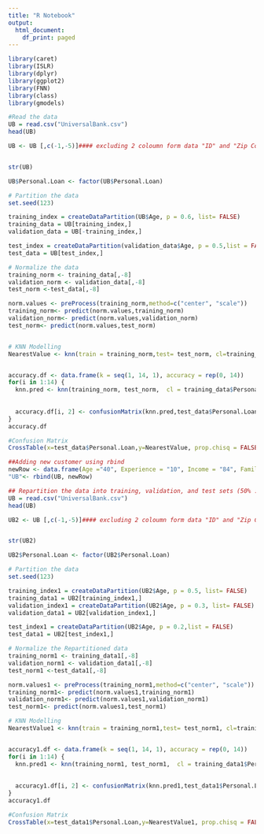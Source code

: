 ---
title: "R Notebook"
output:
  html_document:
    df_print: paged
---

```{r}
library(caret)
library(ISLR)
library(dplyr)
library(ggplot2)
library(FNN)
library(class)
library(gmodels)

#Read the data
UB = read.csv("UniversalBank.csv")
head(UB)

UB <- UB [,c(-1,-5)]#### excluding 2 coloumn form data "ID" and "Zip Code"


str(UB)

UB$Personal.Loan <- factor(UB$Personal.Loan)

# Partition the data
set.seed(123)

training_index = createDataPartition(UB$Age, p = 0.6, list= FALSE)
training_data = UB[training_index,]
validation_data = UB[-training_index,]

test_index = createDataPartition(validation_data$Age, p = 0.5,list = FALSE)
test_data = UB[test_index,]

# Normalize the data
training_norm <- training_data[,-8]
validation_norm <- validation_data[,-8]
test_norm <-test_data[,-8]

norm.values <- preProcess(training_norm,method=c("center", "scale"))
training_norm<- predict(norm.values,training_norm)
validation_norm<- predict(norm.values,validation_norm)
test_norm<- predict(norm.values,test_norm)


# KNN Modelling
NearestValue <- knn(train = training_norm,test= test_norm, cl=training_data$Personal.Loan, k=1, prob = TRUE)


accuracy.df <- data.frame(k = seq(1, 14, 1), accuracy = rep(0, 14))
for(i in 1:14) {
  knn.pred <- knn(training_norm, test_norm,  cl = training_data$Personal.Loan, k = i)
  
  
  accuracy.df[i, 2] <- confusionMatrix(knn.pred,test_data$Personal.Loan)$overall[1] 
}
accuracy.df

#Confusion Matrix
CrossTable(x=test_data$Personal.Loan,y=NearestValue, prop.chisq = FALSE)

##Adding new customer using rbind
newRow <- data.frame(Age ="40", Experience = "10", Income = "84", Family = "2", CCAvg = "2", Education = "1", Mortgage = "0", Personal.Loan = "1", Securities.Account = "0" , CD.Account = "0" ,Online = "1", CreditCard = "1" )
"UB"<- rbind(UB, newRow)

## Repartition the data into training, validation, and test sets (50% : 30% : 20%)
UB = read.csv("UniversalBank.csv")
head(UB)

UB2 <- UB [,c(-1,-5)]#### excluding 2 coloumn form data "ID" and "Zip Code"


str(UB2)

UB2$Personal.Loan <- factor(UB2$Personal.Loan)

# Partition the data
set.seed(123)

training_index1 = createDataPartition(UB2$Age, p = 0.5, list= FALSE)
training_data1 = UB2[training_index1,]
validation_index1 = createDataPartition(UB2$Age, p = 0.3, list= FALSE)
validation_data1 = UB2[validation_index1,]

test_index1 = createDataPartition(UB2$Age, p = 0.2,list = FALSE)
test_data1 = UB2[test_index1,]

# Normalize the Repartitioned data
training_norm1 <- training_data1[,-8]
validation_norm1 <- validation_data1[,-8]
test_norm1 <-test_data1[,-8]

norm.values1 <- preProcess(training_norm1,method=c("center", "scale"))
training_norm1<- predict(norm.values1,training_norm1)
validation_norm1<- predict(norm.values1,validation_norm1)
test_norm1<- predict(norm.values1,test_norm1)

# KNN Modelling
NearestValue1 <- knn(train = training_norm1,test= test_norm1, cl=training_data1$Personal.Loan, k=1, prob = TRUE)


accuracy1.df <- data.frame(k = seq(1, 14, 1), accuracy = rep(0, 14))
for(i in 1:14) {
  knn.pred1 <- knn(training_norm1, test_norm1,  cl = training_data1$Personal.Loan, k = i)
  
  
  accuracy1.df[i, 2] <- confusionMatrix(knn.pred1,test_data1$Personal.Loan)$overall[1] 
}
accuracy1.df

#Confusion Matrix
CrossTable(x=test_data1$Personal.Loan,y=NearestValue1, prop.chisq = FALSE)
```

